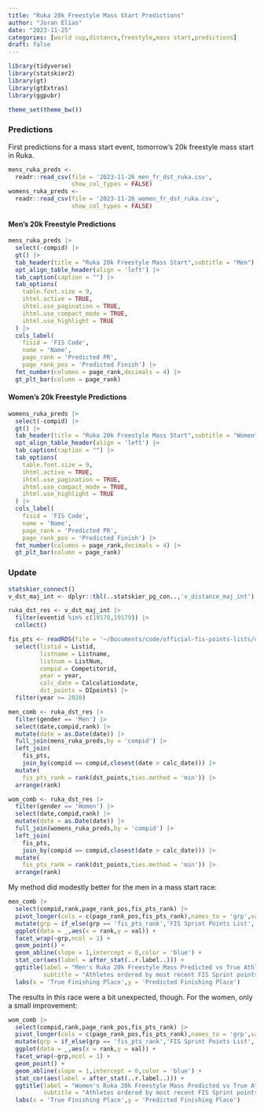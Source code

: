 ```yaml
---
title: "Ruka 20k Freestyle Mass Start Predictions"
author: "Joran Elias"
date: "2023-11-25"
categories: [world cup,distance,freestyle,mass start,predictions]
draft: false
---
```


```r
library(tidyverse)
library(statskier2)
library(gt)
library(gtExtras)
library(ggpubr)

theme_set(theme_bw())
```

### Predictions
First predictions for a mass start event, tomorrow's 20k freestyle mass start in Ruka.

```r
mens_ruka_preds <- 
  readr::read_csv(file = '2023-11-26_men_fr_dst_ruka.csv',
                  show_col_types = FALSE)
womens_ruka_preds <- 
  readr::read_csv(file = '2023-11-26_women_fr_dst_ruka.csv',
                  show_col_types = FALSE)
```

#### Men's 20k Freestyle Predictions
```r
mens_ruka_preds |> 
  select(-compid) |> 
  gt() |> 
  tab_header(title = "Ruka 20k Freestyle Mass Start",subtitle = "Men") |> 
  opt_align_table_header(align = 'left') |> 
  tab_caption(caption = "") |> 
  tab_options(
    table.font.size = 9,
    ihtml.active = TRUE,
    ihtml.use_pagination = TRUE,
    ihtml.use_compact_mode = TRUE,
    ihtml.use_highlight = TRUE
  ) |> 
  cols_label(
    fisid = 'FIS Code',
    name = 'Name',
    page_rank = 'Predicted PR',
    page_rank_pos = 'Predicted Finish') |> 
  fmt_number(columns = page_rank,decimals = 4) |> 
  gt_plt_bar(column = page_rank) 
```

#### Women's 20k Freestyle Predictions
```r
womens_ruka_preds |> 
  select(-compid) |> 
  gt() |> 
  tab_header(title = "Ruka 20k Freestyle Mass Start",subtitle = "Women") |>
  opt_align_table_header(align = 'left') |> 
  tab_caption(caption = "") |> 
  tab_options(
    table.font.size = 9,
    ihtml.active = TRUE,
    ihtml.use_pagination = TRUE,
    ihtml.use_compact_mode = TRUE,
    ihtml.use_highlight = TRUE
  ) |> 
  cols_label(
    fisid = 'FIS Code',
    name = 'Name',
    page_rank = 'Predicted PR',
    page_rank_pos = 'Predicted Finish') |> 
  fmt_number(columns = page_rank,decimals = 4) |> 
  gt_plt_bar(column = page_rank)
```

### Update
```r
statskier_connect()
v_dst_maj_int <- dplyr::tbl(..statskier_pg_con..,'v_distance_maj_int')
```

```r
ruka_dst_res <- v_dst_maj_int |> 
  filter(eventid %in% c(19178,19179)) |> 
  collect()

fis_pts <- readRDS(file = '~/Documents/code/official-fis-points-lists/output/fis_pts_list.rds') |> 
  select(listid = Listid,
         listname = Listname,
         listnum = ListNum,
         compid = Competitorid,
         year = year,
         calc_date = Calculationdate,
         dst_points = DIpoints) |> 
  filter(year >= 2020)

men_comb <- ruka_dst_res |> 
  filter(gender == 'Men') |> 
  select(date,compid,rank) |> 
  mutate(date = as.Date(date)) |> 
  full_join(mens_ruka_preds,by = 'compid') |> 
  left_join(
    fis_pts,
    join_by(compid == compid,closest(date > calc_date))) |> 
  mutate(
    fis_pts_rank = rank(dst_points,ties.method = 'min')) |> 
  arrange(rank)

wom_comb <- ruka_dst_res |> 
  filter(gender == 'Women') |> 
  select(date,compid,rank) |> 
  mutate(date = as.Date(date)) |>
  full_join(womens_ruka_preds,by = 'compid') |> 
  left_join(
    fis_pts,
    join_by(compid == compid,closest(date > calc_date))) |> 
  mutate(
    fis_pts_rank = rank(dst_points,ties.method = 'min')) |> 
  arrange(rank)
```

My method did modestly better for the men in a mass start race:

```r
men_comb |> 
  select(compid,rank,page_rank_pos,fis_pts_rank) |> 
  pivot_longer(cols = c(page_rank_pos,fis_pts_rank),names_to = 'grp',values_to = 'val') |> 
  mutate(grp = if_else(grp == 'fis_pts_rank','FIS Sprint Points List','PR Method')) |> 
  ggplot(data = _,aes(x = rank,y = val)) + 
  facet_wrap(~grp,ncol = 1) + 
  geom_point() + 
  geom_abline(slope = 1,intercept = 0,color = 'blue') + 
  stat_cor(aes(label = after_stat(..r.label..))) +
  ggtitle(label = "Men's Ruka 20k Freestyle Mass Predicted vs True Athlete Finishing Order",
          subtitle = "Athletes ordered by most recent FIS Sprint points list (top) & my PR method (bottom)") +
  labs(x = 'True Finishing Place',y = 'Predicted Finishing Place')
```

The results in this race were a bit unexpected, though. For the women, only a small improvement:

```r
wom_comb |> 
  select(compid,rank,page_rank_pos,fis_pts_rank) |> 
  pivot_longer(cols = c(page_rank_pos,fis_pts_rank),names_to = 'grp',values_to = 'val') |> 
  mutate(grp = if_else(grp == 'fis_pts_rank','FIS Sprint Points List','PR Method')) |> 
  ggplot(data = _,aes(x = rank,y = val)) + 
  facet_wrap(~grp,ncol = 1) + 
  geom_point() + 
  geom_abline(slope = 1,intercept = 0,color = 'blue') + 
  stat_cor(aes(label = after_stat(..r.label..))) +
  ggtitle(label = "Women's Ruka 20k Freestyle Mass Predicted vs True Athlete Finishing Order",
          subtitle = "Athletes ordered by most recent FIS Sprint points list (top) & my PR method (bottom)") +
  labs(x = 'True Finishing Place',y = 'Predicted Finishing Place')
```


